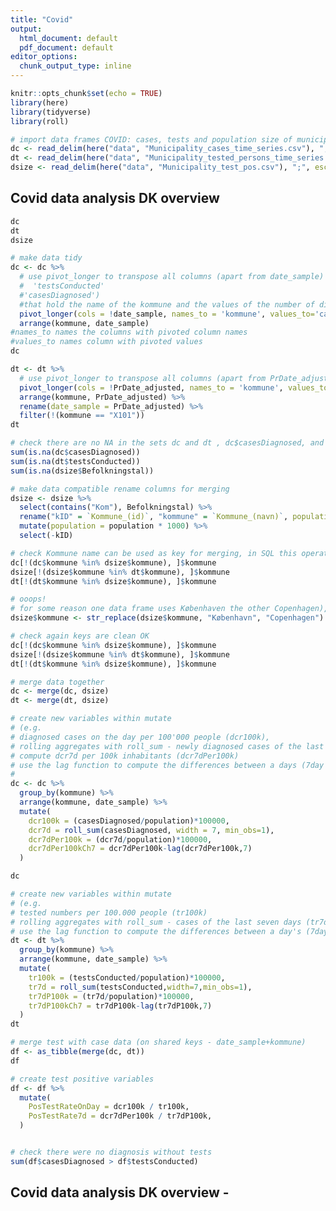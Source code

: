 ```yaml
---
title: "Covid"
output:
  html_document: default
  pdf_document: default
editor_options:
  chunk_output_type: inline
---
```


```r
knitr::opts_chunk$set(echo = TRUE)
library(here)
library(tidyverse)
library(roll)

# import data frames COVID: cases, tests and population size of municipalities
dc <- read_delim(here("data", "Municipality_cases_time_series.csv"), ";", escape_double = FALSE, trim_ws = TRUE)
dt <- read_delim(here("data", "Municipality_tested_persons_time_series.csv"), ";", escape_double = FALSE, trim_ws = TRUE)
dsize <- read_delim(here("data", "Municipality_test_pos.csv"), ";", escape_double = FALSE, trim_ws = TRUE)
```
## Covid data analysis DK overview
```r
dc
dt
dsize
```

```r
# make data tidy
dc <- dc %>%
  # use pivot_longer to transpose all columns (apart from date_sample) to two columns ('kommune',
  #  'testsConducted' 
  #'casesDiagnosed') 
  #that hold the name of the kommune and the values of the number of diagnosed cases
  pivot_longer(cols = !date_sample, names_to = 'kommune', values_to='casesDiagnosed') %>%
  arrange(kommune, date_sample)
#names_to names the columns with pivoted column names
#values_to names column with pivoted values
dc
```

```r
dt <- dt %>%
  # use pivot_longer to transpose all columns (apart from PrDate_adjusted) to two columns ('kommune','testsConducted') that hold the name of the kommune and the values of the number of conducted tests
  pivot_longer(cols = !PrDate_adjusted, names_to = 'kommune', values_to = 'testsConducted') %>%
  arrange(kommune, PrDate_adjusted) %>%
  rename(date_sample = PrDate_adjusted) %>%
  filter(!(kommune == "X101"))
dt
```

```r
# check there are no NA in the sets dc and dt , dc$casesDiagnosed, and dt$testsConducted
sum(is.na(dc$casesDiagnosed))
sum(is.na(dt$testsConducted))
sum(is.na(dsize$Befolkningstal))
```

```r
# make data compatible rename columns for merging
dsize <- dsize %>%
  select(contains("Kom"), Befolkningstal) %>%
  rename("kID" = `Kommune_(id)`, "kommune" = `Kommune_(navn)`, population = Befolkningstal) %>%
  mutate(population = population * 1000) %>%
  select(-kID)
```

```r
# check Kommune name can be used as key for merging, in SQL this operation is referred to as a join
dc[!(dc$kommune %in% dsize$kommune), ]$kommune
dsize[!(dsize$kommune %in% dt$kommune), ]$kommune
dt[!(dt$kommune %in% dsize$kommune), ]$kommune
```

```r
# ooops!
# for some reason one data frame uses Københaven the other Copenhagen), - use str_replace to change "København", "Copenhagen"
dsize$kommune <- str_replace(dsize$kommune, "København", "Copenhagen")

# check again keys are clean OK 
dc[!(dc$kommune %in% dsize$kommune), ]$kommune
dsize[!(dsize$kommune %in% dt$kommune), ]$kommune
dt[!(dt$kommune %in% dsize$kommune), ]$kommune

# merge data together
dc <- merge(dc, dsize)
dt <- merge(dt, dsize)
```

```r

# create new variables within mutate
# (e.g. 
# diagnosed cases on the day per 100'000 people (dcr100k),
# rolling aggregates with roll_sum - newly diagnosed cases of the last seven days (dcr7d),
# compute dcr7d per 100k inhabitants (dcr7dPer100k)
# use the lag function to compute the differences between a days (7day sum) value and the one from 7 days ago (dcr7dPer100kCh7)
#
dc <- dc %>%
  group_by(kommune) %>%
  arrange(kommune, date_sample) %>%
  mutate(
    dcr100k = (casesDiagnosed/population)*100000,
    dcr7d = roll_sum(casesDiagnosed, width = 7, min_obs=1),
    dcr7dPer100k = (dcr7d/population)*100000,
    dcr7dPer100kCh7 = dcr7dPer100k-lag(dcr7dPer100k,7)
  )

dc
```

```r
# create new variables within mutate
# (e.g. 
# tested numbers per 100.000 people (tr100k)
# rolling aggregates with roll_sum - cases of the last seven days (tr7d) - and per 100k inhabitants (tr7dP100k)
# use the lag function to compute the differences between a day's (7day sum) value and the one from 7 days ago (tr7dP100kCh7)
dt <- dt %>%
  group_by(kommune) %>%
  arrange(kommune, date_sample) %>%
  mutate(
    tr100k = (testsConducted/population)*100000,
    tr7d = roll_sum(testsConducted,width=7,min_obs=1),
    tr7dP100k = (tr7d/population)*100000,
    tr7dP100kCh7 = tr7dP100k-lag(tr7dP100k,7)
  )
dt
```

```r
# merge test with case data (on shared keys - date_sample+kommune)
df <- as_tibble(merge(dc, dt))
df

# create test positive variables
df <- df %>%
  mutate(
    PosTestRateOnDay = dcr100k / tr100k,
    PosTestRate7d = dcr7dPer100k / tr7dP100k,
  )


# check there were no diagnosis without tests
sum(df$casesDiagnosed > df$testsConducted)
```

## Covid data analysis DK overview - 
